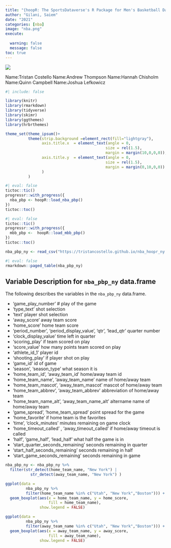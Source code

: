 ```yaml
---
title: "{hoopR: The SportsDataverse's R Package for Men's Basketball Data.}"
author: "Gilani, Saiem"
date: "2021"
categories: [nba]
image: "nba.png"
execute: 
  
  warning: false
  message: false
toc: true
---
```


![](nba.png)

Name:Tristan Costello Name:Andrew Thompson Name:Hannah Chisholm Name:Quinn Campbell Name:Joshua Lefkowicz

```r
#| include: false

library(knitr)
library(rmarkdown)
library(tidyverse)
library(skimr)
library(ggthemes)
library(hrbrthemes)

theme_set(theme_ipsum()+
          theme(strip.background =element_rect(fill="lightgray"),
                axis.title.x  = element_text(angle = 0,
                                            size = rel(1.5),
                                            margin = margin(10,0,0,0)),
                axis.title.y  = element_text(angle = 0,
                                            size = rel(1.5),
                                            margin = margin(0,10,0,0))
                )
          )
```

```r
#| eval: false
tictoc::tic()
progressr::with_progress({
  nba_pbp <- hoopR::load_nba_pbp()
})
tictoc::toc()

```

```r
#| eval: false
tictoc::tic()
progressr::with_progress({
  mbb_pbp <-  hoopR::load_mbb_pbp()
})
tictoc::toc()
```

```r
nba_pbp_ny <- read_csv("https://tristancostello.github.io/nba_hoopr_ny.csv")
```

```r
#| eval: false
rmarkdown::paged_table(nba_pbp_ny) 
```

## Variable Description for `nba_pbp_ny` data.frame

The following describes the variables in the `nba_pbp_ny` data.frame.

-   'game_play_number' \# play of the game
-   'type_text' shot selection
-   'text' player shot selection
-   'away_score' away team score
-   'home_score' home team score
-   'period_number', 'period_display_value', 'qtr', 'lead_qtr' quarter number
-   'clock_display_value' time left in quarter
-   'scoring_play' if team scored on play
-   'score_value' how many points team scored on play
-   'athlete_id_1' player id
-   'shooting_play' if player shot on play
-   'game_id' id of game
-   'season', 'season_type' what season it is
-   'home_team_id', 'away_team_id' home/away team id
-   'home_team_name', 'away_team_name' name of home/away team
-   'home_team_mascot', 'away_team_mascot' mascot of home/away team
-   'home_team_abbrev', 'away_team_abbrev' abbreviation of home/away team
-   'home_team_name_alt', 'away_team_name_alt' altername name of home/away team
-   'game_spread', 'home_team_spread' point spread for the game
-   'home_favorite' if home team is the favorites
-   'time', 'clock_minutes' minutes remaining on game clock
-   'home_timeout_called' , 'away_timeout_called' if home/away timeout is called
-   'half', 'game_half', 'lead_half' what half the game is in
-   'start_quarter_seconds_remaining' seconds remaining in quarter
-   'start_half_seconds_remaining' seconds remaining in half
-   'start_game_seconds_remaining' seconds remaining in game

```r
nba_pbp_ny <- nba_pbp_ny %>% 
  filter(str_detect(home_team_name, "New York") | 
           str_detect(away_team_name, "New York") )
```

```r
ggplot(data = 
         nba_pbp_ny %>% 
         filter(home_team_name %in% c("Utah", "New York","Boston"))) +
  geom_boxplot(aes(x = home_team_name, y = home_score, 
                   fill = home_team_name),
               show.legend = FALSE)

```

```r
ggplot(data = 
         nba_pbp_ny %>% 
         filter(away_team_name %in% c("Utah", "New York","Boston"))) +
  geom_boxplot(aes(x = away_team_name, y = away_score, 
                   fill = away_team_name),
               show.legend = FALSE)
```
